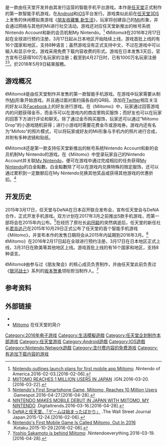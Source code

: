 {{noteTA
|G1=Games
}}
{{Infobox VG
| title = MiiTomo
| original = 
| japanese = ミートモ
| english = Miitomo
| image = File:Miitomo_logo.png
| caption = 
| developer = [[任天堂企劃製作本部|任天堂企劃製作本部]]
| publisher = [[任天堂|任天堂]]
| director = 
| producer = 
| designer = 
| writer = 
| programmer = 
| artist = 
| composer = 
| series = 
| released = {{vgr|JP|2016年3月17日<ref>[http://www.wired.com/2016/02/my-nintendo-miitomo-mobile/ MIITOMO, NINTENDO’S FIRST MOBILE GAME, WILL LAUNCH IN MARCH].Wired.2016-02-03.[2016-02-06].</ref>|NA|2016年3月31日|EU|2016年3月31日}}
| shutdown = 全球：2018年5月9日
| onlinegame = 
| genre = [[生活模擬遊戲|生活模擬]]
| engine = 
| modes = [[单人游戏|单人]]
| platforms = [[Android|Android]]、[[iOS|iOS]]
}}
{{vgname|Miitomo|en=Miitomo|ja=ミイトモ}}是一款由任天堂开发并由其发行运营的智能手机平台游戏。本作是[[任天堂|任天堂]]正式制作的第一款智能手机游戏，在[[Android|Android]]和[[iOS|iOS]]平台发行。游戏类似此前在[[任天堂3DS|任天堂3DS]]上发售的休闲模拟类游戏《[[朋友收藏集_新生活|朋友收藏集 新生活]]》，玩家将创建自己的[[Mii|Mii]]形象，并会通过网络与其他的Mii进行社交活动。游戏还对应任天堂新推出的帐号系统Nintendo Account和新的会员机制My Nintendo。<ref>[https://www.nintendo.com/whatsnew/detail/nr8Ki13MRetye5Ejq2y3320LSWt_1aqQ Nintendo outlines launch plans for first mobile app Miitomo] {{Wayback|url=https://www.nintendo.com/whatsnew/detail/nr8Ki13MRetye5Ejq2y3320LSWt_1aqQ |date=20190216162840 }}.Nintendo of America.2016-02-03.[2016-02-06].</ref>
《Miitomo》在2016年2月17日起在全球进行预约注册，3月17日起从日本地区开始陆续上线，游戏首批上线的有16个国家和地区，支持8种语言；虽然游戏没有正式支持中文，不过在游戏中可以输入和显示中文。游戏采用免费下载内容收费的形式。游戏在日本发售3天后，官方宣布已获得100万名玩家的注册；截至到4月27日时，已有1000万名玩家注册<ref>[http://www.ign.com/articles/2016/03/20/miitomo-reaches-1-million-users-in-japan MIITOMO REACHES 1 MILLION USERS IN JAPAN] {{Wayback|url=http://www.ign.com/articles/2016/03/20/miitomo-reaches-1-million-users-in-japan |date=20201108143811 }}.IGN.2016-03-20.[2016-03-22].</ref><ref>[http://www.gamespot.com/articles/nintendos-first-smartphone-game-miitomo-reaches-10/1100-6439257/ Nintendo's First Smartphone Game, Miitomo, Reaches 10 Million Users] {{Wayback|url=http://www.gamespot.com/articles/nintendos-first-smartphone-game-miitomo-reaches-10/1100-6439257/ |date=20201108133902 }}.Gamespot.2016-04-27.[2016-04-28].</ref>。於2018年5月9日結束服務。

== 游戏概况 ==
《Miitomo》是由任天堂制作并发售的第一款智能手机游戏。在游戏中玩家需要从制作[[Mii|Mii]]形象开始游戏，并且通过面对面扫描各自的QR码、添加在[[Twitter|Twitter]]相互关注的好友以及[[Facebook|Facebook]]上的好友进行游戏。在《Miitomo》中，玩家通过回答游戏内的问题获得金币，而金币可以在游戏内的商店里购买服饰；而好友也可以在玩家的回答下方进行评论和聊天。除了通过金币购买服饰，玩家还可以通过“Miitomo Drop”的小游戏随机获得；进行小游戏时需要花费金币或游戏券。游戏内还有名为“Miifoto”的照片模式，可以将玩家或好友的Mii形象与手机内的照片进行合成，并附有多种滤镜和贴纸。

《Miitomo》还是第一款支持任天堂新推出的帐号系统Nintendo Account和新的会员机制My Nintendo的游戏。在《Miitomo》中登录玩家自己的Nintendo Account并关联[[My_Nintendo|My Nintendo]]，便可在游戏中通过完成相应的任务获得[[My_Nintendo|My Nintendo]]的白金點數。白金點數除了可以在游戏内兑换特殊的限定服饰，还可以通过累积到一定数额后在My Nintendo兑换其他奖品或获得其他游戏的优惠折扣。<ref>[http://www.digitaltrends.com/gaming/my-nintendo-and-miitomo-roll-out-in-japan/ NINTENDO MAKES MOBILE DEBUT IN JAPAN WITH MIITOMO, MY NINTENDO] {{Wayback|url=http://www.digitaltrends.com/gaming/my-nintendo-and-miitomo-roll-out-in-japan/ |date=20201021000642 }}.Digitaltrends.2016-03-16.[2016-04-28].</ref>

== 开发历史 ==
2015年3月17日，任天堂与DeNA在日本召开联合发布会，宣布任天堂会与DeNA合作，正式开发手机游戏。双方计划在2017年3月之前推出5款手机游戏，而第一部将会在2015年内公布。<ref>[http://jp.wsj.com/articles/SB10042852630784164445404581435280695929362 DeNAと任天堂、「ゲームは始まったばかり」] {{Wayback|url=http://jp.wsj.com/articles/SB10042852630784164445404581435280695929362 |date=20161107194234 }}.The Wall Street Journal Japan.2015-12-24.[2016-02-06].</ref>在经历了原社长[[岩田聪|岩田聪]]的突然病逝后，任天堂的新任社长[[君岛达己|君岛达己]]在2015年10月29日正式公布了任天堂的首个智能手机游戏《Miitomo》，并宣布本作的发售日期将会从2015年内延期到2016年3月。<ref>[http://kotaku.com/nintendos-first-mobile-game-is-called-miitomo-out-in-2-1739290330 Nintendo's First Mobile Game Is Called Miitomo, Out In 2016] {{Wayback|url=http://kotaku.com/nintendos-first-mobile-game-is-called-miitomo-out-in-2-1739290330 |date=20201108190317 }}.Kotaku.2015-10-29.[2016-02-06].</ref>《Miitomo》在2016年2月17日起在全球进行预约注册，3月17日在日本地区正式上线，3月31日在欧美等其他地区上线。游戏首批上线的有16个国家和地区，支持8种语言。

《Miitomo》由参与过《朋友聚会》的核心成员负责制作，并由任天堂此前负责过《[[银河战士系列|银河战士]]》系列的[[坂本贺勇|坂本贺勇]]领衔担当制作人。<ref>[http://nintendoeverything.com/yoshio-sakamoto-is-behind-miitomo/ Yoshio Sakamoto is behind Miitomo] {{Wayback|url=http://nintendoeverything.com/yoshio-sakamoto-is-behind-miitomo/ |date=20201031095340 }}.Nintendoeverything.2016-03-19.[2016-04-28].</ref>

== 参考资料 ==
{{reflist}}

== 外部链接 ==
* {{Official|https://miitomo.com/en/}}
* [https://topics.nintendo.co.jp/c/article/bf559fa5-c9a3-11e5-baa2-0a6d14145cb1.html Miitomo] {{Wayback|url=https://topics.nintendo.co.jp/c/article/bf559fa5-c9a3-11e5-baa2-0a6d14145cb1.html |date=20180502192943 }}在任天堂的简介{{ja}}

{{Navboxes|title=任天堂|list=
{{Nintendo hardware}}
{{任天堂开发团队}}
{{任天堂游戏系列}}
}}


{{DEFAULTSORT:Miitomo}}
[[Category:2016年电子游戏|Category:2016年电子游戏]]
[[Category:生活模擬遊戲|Category:生活模擬遊戲]]
[[Category:任天堂企划制作本部游戏|Category:任天堂企划制作本部游戏]]
[[Category:任天堂游戏|Category:任天堂游戏]]
[[Category:Android遊戲|Category:Android遊戲]]
[[Category:IOS遊戲|Category:IOS遊戲]]
[[Category:Nintendo_Network遊戲|Category:Nintendo Network遊戲]]
[[Category:含付费内容的免费游戏|Category:含付费内容的免费游戏]]
[[Category:有追加下载内容的游戏|Category:有追加下载内容的游戏]]